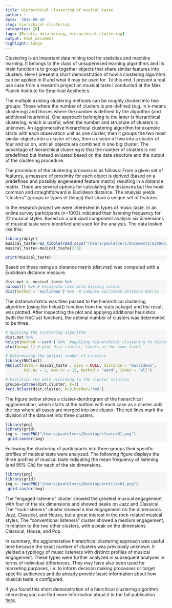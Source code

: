 ```yaml
---
title: Hierarchical clustering of musical taste
author: ~
date: '2015-08-20'
slug: hierachical-clustering
categories: [R]
tags: [Rstats, data mining, hierarchical clustering]
output: html_document
highlight: tango
---
```

Clustering is an important data mining tool for statistics and machine learning. It belongs to the class of unsupervised learning algorithms and its main function is to group together objects that share similar features into clusters. Here I present a short demonstration of how a clustering algorithm can be applied in R and what it may be used for. To this end, I present a real use case from a research project on musical taste I conducted at the Max Planck Institute for Empirical Aesthetics. 

The multiple existing clustering methods can be roughly divided into two groups: Those where the number of clusters is pre-defined (e.g. in k-means clustering) and thoses where the number is defined by the algorithm (and additional heuristics). One approach belonging to the latter is hierarchical clustering, which is useful, when the number and structure of clusters is unknown. An agglomerative hierarchical clustering algorithm for example starts with each observation unit as one cluster, then it groups the two most similar objects into a cluster of two, then a cluster of two into a cluster of four and so on, until all objects are combined in one big cluster. The advantage of hierarchical clusering is that the number of clusters is not predefined but instead evluated based on the data structure and the output of the clustering procedure. 

The procedure of the clustering prossess is as follows: From a given set of features, a measure of proximity for each object is derived (based on a predefined and possibly engeneered feature matrix) resulting in a distance matrix. There are several options for calculating the distances but the most common and straightforward is Euclidean distance. The analysis yields "clusters" (groups or types of things) that share a unique set of features.

In the research project we were interested in types of music taste. In an online survey participants (n=1003) indicated their listening frequency for 22 musical styles. Based on a principal component analysis six dimensions of musical taste were identified and used for the analysis. The data looked like this:

<style>
div.blue pre { background-color:WhiteSmoke; }
div.blue pre.r { background-color:WhiteSmoke; }
</style>

<div class = "blue">
```r
library(dplyr)
musical_taste<-as_tibble(read.csv2("/Users/paulelvers/Documents/GitHub/blogdown_site/content/ex_clust.csv"))
musical_taste<-musical_taste[2:6]
```
```r
print(musical_taste)
```

Based on these ratings a distance matrix (dist.mat) was computed with a Euclidean distance measure.

```r
dist.mat <- musical_taste %>%
na.omit() %>% # eliminate rows with missing values
dist(method = 'euclidean') %>%  # compute euclidean distance matrix
```

The distance matrix was then passed to the hierarchical clustering algorithm (using the hclust() function from the stats pakage) and the result was plotted. After inspecting the plot and applying additional heuristics (with the NbClust function), the optimal number of clusters was determined to be three.

```r

# Applying the clustering algorithm
dist.mat %>%
hclust(method ='ward') %>%  #applying hierarchical clustering to distance matrix
plot(hang=-1) # plot dist cluster, labels at the same level

# Determining the optimal number of clusters
library(NbClust)
NbClust(data = muscal_taste , diss = NULL, distance = "euclidean",
        min.nc = 2, max.nc = 15, method = "ward", index = "all")

# Partition the data according to the cluster solution
groups=cutree(dist.cluster, k=3)  
rect.hclust(dist.cluster, k=3,border='red')

```

The figure below shows a cluster-dendrogram of the hierarchical agglomeration, which starts at the bottom with each case as a cluster until the top where all cases are merged into one cluster. The red lines mark the division of the data set into three clusters. 

```r
library(png)
library(grid)
img <- readPNG("/Users/paulelvers/Desktop/cluster01.png")
 grid.raster(img)
```

Following the clustering of participants into three groups their specific profiles of musical taste were analyzed. The following figure displays the three profiles of musical taste indicating the mean frequency of listening (and 95% CIs) for each of the six dimensions.

```r
library(png)
library(grid)
img <- readPNG("/Users/paulelvers/Desktop/profiles01.png")
 grid.raster(img)
```

The "engaged listeners" cluster showed the greatest musical engagement with four of the six dimensions and showed peaks on Jazz and Classical. The "rock listeners" cluster showed a low engagement on the dimensions Jazz, Classical, and House, but a great interest in the rock-related musical styles. The "conventional listeners" cluster showed a medium engagement, in relation to the two other clusters, with a peak on the dimensions Classical, House, and Pop. 

In summary, the agglomerative hierarchical clustering approach was useful here because the exact number of clusters was previously unknown. It yielded a typology of music listeners with distinct profiles of musical engagement. These types were further analyzed in subsequent analyses in terms of individual differences. They may have also been used for marketing purposes, i.e. to inform decision making processes or target specific audiences and do already provide basic information about how musical taste is configured. 

If you found this short demonstration of a hierchical clustering algorithm interesting you can find more information about it in the full publication [here](https://www.frontiersin.org/articles/10.3389/fpsyg.2015.01252/full).
